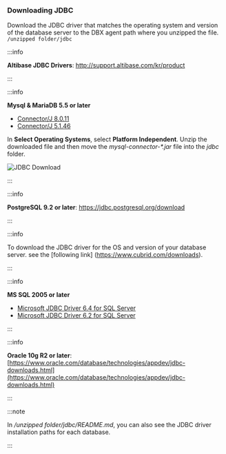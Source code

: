 ### Downloading JDBC

Download the JDBC driver that matches the operating system and version of the database server to the DBX agent path where you unzipped the file. `/unzipped folder/jdbc`

<InDoc product="altibase">

:::info

**Altibase JDBC Drivers**: http://support.altibase.com/kr/product

:::

</InDoc>

<InDoc product="mysql">

:::info

**Mysql & MariaDB 5.5 or later**

- [Connector/J 8.0.11](https://dev.mysql.com/downloads/connector/j/)
- [Connector/J 5.1.46](https://dev.mysql.com/downloads/connector/j/5.1.html)

In **Select Operating Systems**, select **Platform Independent**. Unzip the downloaded file and then move the _mysql-connector-\*.jar_ file into the _jdbc_ folder.

![JDBC Download](/img/db-mysql-download-jdbc.png)

:::

</InDoc>

<InDoc product="postgresql">

:::info

**PostgreSQL 9.2 or later**: https://jdbc.postgresql.org/download

:::

</InDoc>

<InDoc product="cubrid">

:::info

To download the JDBC driver for the OS and version of your database server. see the [following link] (https://www.cubrid.com/downloads).

:::

</InDoc>

<InDoc product="mssql">

:::info

**MS SQL 2005 or later**

- [Microsoft JDBC Driver 6.4 for SQL Server](https://www.microsoft.com/en-us/download/details.aspx?id=56615)
- [Microsoft JDBC Driver 6.2 for SQL Server](https://www.microsoft.com/en-us/download/details.aspx?id=55539)

:::

</InDoc>

<InDoc product="oracle">

:::info

**Oracle 10g R2 or later**: [https://www.oracle.com/database/technologies/appdev/jdbc-downloads.html](https://www.oracle.com/database/technologies/appdev/jdbc-downloads.html)

:::

</InDoc>

<Xclude product='redis'>

:::note

In _/unzipped folder/jdbc/README.md_, you can also see the JDBC driver installation paths for each database.

:::

</Xclude>

